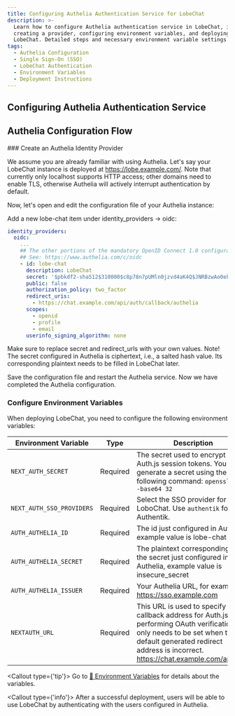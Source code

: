 ```yaml
---
title: Configuring Authelia Authentication Service for LobeChat
description: >-
  Learn how to configure Authelia authentication service in LobeChat, including
  creating a provider, configuring environment variables, and deploying
  LobeChat. Detailed steps and necessary environment variable settings.
tags:
  - Authelia Configuration
  - Single Sign-On (SSO)
  - LobeChat Authentication
  - Environment Variables
  - Deployment Instructions
---
```


## Configuring Authelia Authentication Service

## Authelia Configuration Flow

<Steps>
### Create an Authelia Identity Provider

We assume you are already familiar with using Authelia. Let's say your LobeChat instance is deployed at https://lobe.example.com/. Note that currently only localhost supports HTTP access; other domains need to enable TLS, otherwise Authelia will actively interrupt authentication by default.

Now, let's open and edit the configuration file of your Authelia instance:

Add a new lobe-chat item under identity_providers -> oidc:

```yaml
identity_providers:
  oidc:
    ...
    ## The other portions of the mandatory OpenID Connect 1.0 configuration go here.
    ## See: https://www.authelia.com/c/oidc
    - id: lobe-chat
      description: LobeChat
      secret: '$pbkdf2-sha512$310000$c8p78n7pUMln0jzvd4aK4Q$JNRBzwAo0ek5qKn50cFzzvE9RXV88h1wJn5KGiHrD0YKtZaR/nCb2CJPOsKaPK0hjf.9yHxzQGZziziccp6Yng'  # The digest of 'insecure_secret'.
      public: false
      authorization_policy: two_factor
      redirect_uris:
        - https://chat.example.com/api/auth/callback/authelia
      scopes:
        - openid
        - profile
        - email
      userinfo_signing_algorithm: none
```

Make sure to replace secret and redirect_urls with your own values. Note! The secret configured in Authelia is ciphertext, i.e., a salted hash value. Its corresponding plaintext needs to be filled in LobeChat later.

Save the configuration file and restart the Authelia service. Now we have completed the Authelia configuration.

### Configure Environment Variables

When deploying LobeChat, you need to configure the following environment variables:

| Environment Variable | Type | Description |
| --- | --- | --- |
| `NEXT_AUTH_SECRET` | Required | The secret used to encrypt Auth.js session tokens. You can generate a secret using the following command: `openssl rand -base64 32` |
| `NEXT_AUTH_SSO_PROVIDERS` | Required | Select the SSO provider for LoboChat. Use `authentik` for Authentik. |
| `AUTH_AUTHELIA_ID` | Required | The id just configured in Authelia, example value is lobe-chat |
| `AUTH_AUTHELIA_SECRET` | Required | The plaintext corresponding to the secret just configured in Authelia, example value is insecure_secret |
| `AUTH_AUTHELIA_ISSUER` | Required | Your Authelia URL, for example https://sso.example.com |
| `NEXTAUTH_URL` | Required | This URL is used to specify the callback address for Auth.js when performing OAuth verification. It only needs to be set when the default generated redirect address is incorrect. https://chat.example.com/api/auth |

<Callout type={'tip'}>
  Go to  [📘 Environment Variables](/docs/self-hosting/environment-variable#Authelia) for details about the variables.
</Callout>
</Steps>

<Callout type={'info'}>
  After a successful deployment, users will be able to use LobeChat by authenticating with the users
  configured in Authelia.
</Callout>
